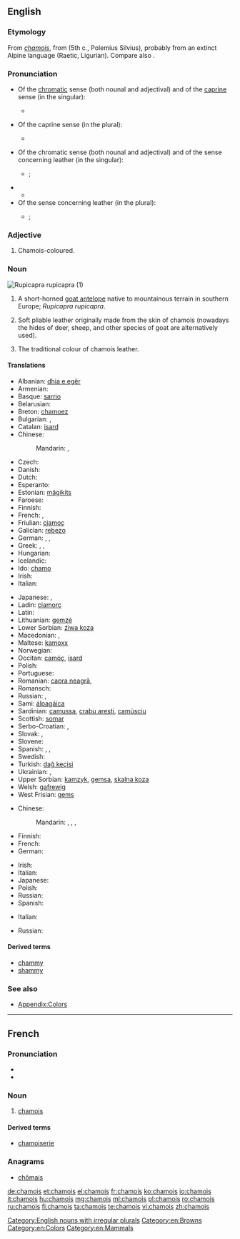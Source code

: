 ==English==
{{wikipedia}}

===Etymology===
From {{etyl|fr}} ''[[#French|chamois]]'', from {{etyl|cel-gau}} {{term|camox|lang=cel-gau}} (5th c., Polemius Silvius), probably from an extinct Alpine language (Raetic, Ligurian). Compare also {{etyl|goh|-}} {{term|gamiza|lang=goh}} {{gloss|"chamois"; > Modern German {{term|Gämse|lang=de}}}}.

===Pronunciation===
* Of the [[chromatic]] sense (both nounal and adjectival) and of the [[caprine]] sense (in the singular):
** {{a|RP}} {{IPA|/ˈʃæmwɑː/}}
* Of the caprine sense (in the plural):
** {{a|RP}} {{IPA|/ˈʃæmwɑːz/}}
* Of the chromatic sense (both nounal and adjectival) and of the sense concerning leather (in the singular):
** {{a|RP}} {{IPA|/ˈʃæmi/}}; {{X-SAMPA|/'S{mi/}}
* {{audio|En-us-chamois.ogg|Audio (US)}}
** {{rhymes|æmi}}
* Of the sense concerning leather (in the plural):
** {{a|RP}} {{IPA|/ˈʃæmiz/}}; {{X-SAMPA|/'S{miz/}}

===Adjective===
{{en-adj|-}}

# Chamois-coloured.

===Noun===
[[Image:Rupicapra rupicapra 0.jpg|thumb|''Rupicapra rupicapra'' (1)]]
{{en-noun|chamois}}

# A short-horned [[goat antelope]] native to mountainous terrain in southern Europe; ''Rupicapra rupicapra''.
# {{qualifier|Usually as “chamois leather”}} Soft pliable leather originally made from the skin of chamois (nowadays the hides of deer, sheep, and other species of goat are alternatively used).
# The traditional colour of chamois leather.
#: {{color panel|FBE4C7}}

====Translations====
{{trans-top|goat}}
* Albanian: [[dhia e egër]]
* Armenian: {{t-|hy|այծյամ|tr=ayçyam}}
* Basque: [[sarrio]]
* Belarusian: {{t-|be|сарна|f|tr=sárna|sc=Cyrl}}
* Breton: [[chamoez]]
* Bulgarian: {{t-|bg|дива коза|f|tr=diva koza|sc=Cyrl}}, {{t|bg|сърна|f|tr=sǎrná|sc=Cyrl}}
* Catalan: [[isard]]
* Chinese:
*: Mandarin: {{t|cmn|臆羚|tr=yìlíng|sc=Hani}}, {{t|cmn|岩羚羊|tr=yánlíngyáng|sc=Hani}}
* Czech: {{t+|cs|kamzík|m}}
* Danish: {{t-|da|gemse}}
* Dutch: {{t+|nl|gems|f}}
* Esperanto: {{t-|eo|ĉamo}}
* Estonian: [[mägikits]]
* Faroese: {{t-|fo|gemsa}}
* Finnish: {{t+|fi|gemssi}}
* French: {{t+|fr|chamois|m}}, {{t+|fr|isard|m}}
* Friulian: [[cjamoç]]
* Galician: [[rebezo]]
* German: {{t-|de|Gams|f}}, {{t+|de|Gemse|f}}, {{t+|de|Gämse|f}}
* Greek: {{t+|el|αγριόγιδο|n|tr=agriógido|sc=Grek}}, {{t+|el|αγριοκάτσικο|n|tr=agriokátsiko|sc=Grek}}, {{t+|el|αίγαγρος|m|tr=aígagros|sc=Grek}}
* Hungarian: {{t+|hu|zerge}}
* Icelandic: {{t-|is|gemsa}}
* Ido: [[chamo]]
* Irish: {{t-|ga|seamaí|m}}
* Italian: {{t+|it|camoscio|m}}
{{trans-mid}}
* Japanese: {{t-|ja|シャモア|tr=shamoa|sc=Jpan}}, {{t-|ja|カモシカ|tr=kamojika|sc=Jpan}}
* Ladin: [[ciamorc]]
* Latin: {{t-|la|Rupicapra rupicapra}}
* Lithuanian: [[gemzė]]
* Lower Sorbian: [[źiwa koza]]
* Macedonian: {{t-|mk|дивокоза|f|tr=divokoza|sc=Cyrl}}, {{t|mk|срна|f|tr=srna|sc=Cyrl}}
* Maltese: [[kamoxx]]
* Norwegian: {{t-|no|gemse}}
* Occitan: [[camóç]], [[isard]]
* Polish: {{t+|pl|kozica|f}}
* Portuguese: {{t+|pt|camurça}}
* Romanian: [[capra neagră]], {{t+|ro|șamoa|m}}
* Romansch: {{t-|rm|chamutsch|m}}
* Russian: {{t+|ru|серна|f|tr=sérna}}, {{t-|ru|чёрный козёл|m|tr=čórnyj kozjól|sc=Cyrl}}
* Sami: [[álpagáica]]
* Sardinian: [[camussa]], [[crabu aresti]], [[camùsciu]]
* Scottish: [[somar]]
* Serbo-Croatian: {{t-|sh|дивокоза|f}}, {{t-|sh|divokoza|f}}
* Slovak: {{t-|sk|kamzík horský|m}}, {{t-|sk|kamzík|m}}
* Slovene: {{t+|sl|gams|m}}
* Spanish: {{t+|es|gamuza|f}}, {{t+|es|rebeco|m}}, {{t+|es|sarrio|m}}
* Swedish: {{t+|sv|gems}}
* Turkish: [[dağ keçisi]]
* Ukrainian: {{t-|uk|серна|f|tr=sérna|sc=Cyrl}}, {{t-|uk|сарна|f|tr=sárna|sc=Cyrl}}
* Upper Sorbian: [[kamzyk]], [[gemsa]], [[skalna koza]]
* Welsh: [[gafrewig]]
* West Frisian: [[gems]]
{{trans-bottom}}

{{trans-top|cloth}}
* Chinese:
*: Mandarin: {{t|cmn|沙穆瓦|tr=shāmùwǎ|sc=Hani}}, {{t|cmn|麂皮|tr=jǐpí|sc=Hani}}, {{t|cmn|麂皮革|tr=jǐpígé|sc=Hani}}, {{t|cmn|油鞣革|tr=yóuróugé|sc=Hani}}
* Finnish: {{t+|fi|säämiskä}}
* French: {{t+|fr|chamois|m}}
* German: {{t-|de|Sämischleder|n}}
{{trans-mid}}
* Irish: {{t-|ga|seamaí|m}}
* Italian: {{t+|it|camoscio}}
* Japanese: {{t-|ja|シャモア|tr=shamoa|sc=Jpan}}
* Polish: {{t-|pl|giemza|f}}
* Russian: {{t+|ru|замша|f|tr=zámša}}
* Spanish: {{t+|es|gamuza|f}}
{{trans-bottom}}

{{trans-top|colour}}
* Italian: {{t+|it|camoscio}}
{{trans-mid}}
* Russian: {{t-|ru|коричнево-желтый|m|tr=koríčnevo-žóltyj|sc=Cyrl}} {{qualifier|цвет}}
{{trans-bottom}}

====Derived terms====
* [[chammy]]
* [[shammy]]

===See also===
* [[Appendix:Colors]]

[[Category:English nouns with irregular plurals]]
[[Category:en:Browns]]
[[Category:en:Colors]]
[[Category:en:Mammals]]

----

==French==

===Pronunciation===
* {{IPA|/ʃa.mwa/|lang=fr}}
* {{audio|Fr-chamois.ogg|Audio (France)}}

===Noun===
{{fr-noun|m|plural=chamois}}

# [[#English|chamois]]

====Derived terms====
* [[chamoiserie]]

===Anagrams===
* [[chômais#French|chômais]]

[[de:chamois]]
[[et:chamois]]
[[el:chamois]]
[[fr:chamois]]
[[ko:chamois]]
[[io:chamois]]
[[it:chamois]]
[[hu:chamois]]
[[mg:chamois]]
[[ml:chamois]]
[[pl:chamois]]
[[ro:chamois]]
[[ru:chamois]]
[[fi:chamois]]
[[ta:chamois]]
[[te:chamois]]
[[vi:chamois]]
[[zh:chamois]]